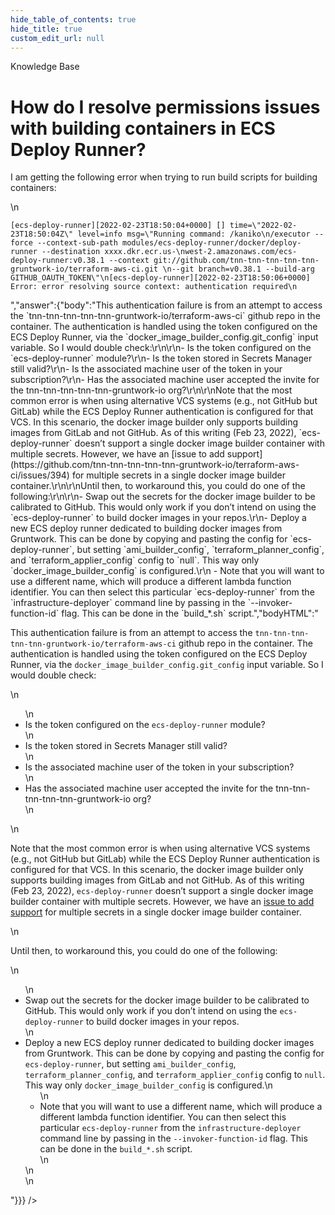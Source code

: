 ```yaml
---
hide_table_of_contents: true
hide_title: true
custom_edit_url: null
---
```



<head>
  <link rel="canonical" href="https://github.com/tnn-tnn-tnn-tnn-tnn-gruntwork-io/knowledge-base/discussions/223" />
</head>

<CenterLayout>
<span className="searchCategory">Knowledge Base</span>
<h1>How do I resolve permissions issues with building containers in ECS Deploy Runner?</h1>
<GitHub discussion={{"id":"D_kwDOF8slf84AO3hP","number":223,"author":{"login":"yorinasub17"},"title":"How do I resolve permissions issues with building containers in ECS Deploy Runner?","body":"I am getting the following error when trying to run build scripts for building containers:\r\n\r\n```\r\n[ecs-deploy-runner][2022-02-23T18:50:04+0000] [] time=\"2022-02-23T18:50:04Z\" level=info msg=\"Running command: /kaniko\r\n/executor --force --context-sub-path modules/ecs-deploy-runner/docker/deploy-runner --destination xxxx.dkr.ecr.us-\r\nwest-2.amazonaws.com/ecs-deploy-runner:v0.38.1 --context git://github.com/tnn-tnn-tnn-tnn-tnn-gruntwork-io/terraform-aws-ci.git \r\n--git branch=v0.38.1 --build-arg GITHUB_OAUTH_TOKEN\"\r\n[ecs-deploy-runner][2022-02-23T18:50:06+0000] Error: error resolving source context: authentication required\r\n```","bodyHTML":"<p dir=\"auto\">I am getting the following error when trying to run build scripts for building containers:</p>\n<div class=\"snippet-clipboard-content notranslate position-relative overflow-auto\" data-snippet-clipboard-copy-content=\"[ecs-deploy-runner][2022-02-23T18:50:04+0000] [] time=&quot;2022-02-23T18:50:04Z&quot; level=info msg=&quot;Running command: /kaniko\n/executor --force --context-sub-path modules/ecs-deploy-runner/docker/deploy-runner --destination xxxx.dkr.ecr.us-\nwest-2.amazonaws.com/ecs-deploy-runner:v0.38.1 --context git://github.com/tnn-tnn-tnn-tnn-tnn-gruntwork-io/terraform-aws-ci.git \n--git branch=v0.38.1 --build-arg GITHUB_OAUTH_TOKEN&quot;\n[ecs-deploy-runner][2022-02-23T18:50:06+0000] Error: error resolving source context: authentication required\"><pre class=\"notranslate\"><code class=\"notranslate\">[ecs-deploy-runner][2022-02-23T18:50:04+0000] [] time=\"2022-02-23T18:50:04Z\" level=info msg=\"Running command: /kaniko\n/executor --force --context-sub-path modules/ecs-deploy-runner/docker/deploy-runner --destination xxxx.dkr.ecr.us-\nwest-2.amazonaws.com/ecs-deploy-runner:v0.38.1 --context git://github.com/tnn-tnn-tnn-tnn-tnn-gruntwork-io/terraform-aws-ci.git \n--git branch=v0.38.1 --build-arg GITHUB_OAUTH_TOKEN\"\n[ecs-deploy-runner][2022-02-23T18:50:06+0000] Error: error resolving source context: authentication required\n</code></pre></div>","answer":{"body":"This authentication failure is from an attempt to access the `tnn-tnn-tnn-tnn-tnn-gruntwork-io/terraform-aws-ci` github repo in the container. The authentication is handled using the token configured on the ECS Deploy Runner, via the `docker_image_builder_config.git_config` input variable. So I would double check:\r\n\r\n- Is the token configured on the `ecs-deploy-runner` module?\r\n- Is the token stored in Secrets Manager still valid?\r\n- Is the associated machine user of the token in your subscription?\r\n- Has the associated machine user accepted the invite for the tnn-tnn-tnn-tnn-tnn-gruntwork-io org?\r\n\r\nNote that the most common error is when using alternative VCS systems (e.g., not GitHub but GitLab) while the ECS Deploy Runner authentication is configured for that VCS. In this scenario, the docker image builder only supports building images from GitLab and not GitHub. As of this writing (Feb 23, 2022), `ecs-deploy-runner` doesn’t support a single docker image builder container with multiple secrets. However, we have an [issue to add support](https://github.com/tnn-tnn-tnn-tnn-tnn-gruntwork-io/terraform-aws-ci/issues/394) for multiple secrets in a single docker image builder container.\r\n\r\nUntil then, to workaround this, you could do one of the following:\r\n\r\n- Swap out the secrets for the docker image builder to be calibrated to GitHub. This would only work if you don’t intend on using the `ecs-deploy-runner` to build docker images in your repos.\r\n- Deploy a new ECS deploy runner dedicated to building docker images from Gruntwork. This can be done by copying and pasting the config for `ecs-deploy-runner`, but setting `ami_builder_config`, `terraform_planner_config`, and `terraform_applier_config` config to `null`. This way only `docker_image_builder_config` is configured.\r\n    - Note that you will want to use a different name, which will produce a different lambda function identifier. You can then select this particular `ecs-deploy-runner` from the `infrastructure-deployer` command line by passing in the `--invoker-function-id` flag. This can be done in the `build_*.sh` script.","bodyHTML":"<p dir=\"auto\">This authentication failure is from an attempt to access the <code class=\"notranslate\">tnn-tnn-tnn-tnn-tnn-gruntwork-io/terraform-aws-ci</code> github repo in the container. The authentication is handled using the token configured on the ECS Deploy Runner, via the <code class=\"notranslate\">docker_image_builder_config.git_config</code> input variable. So I would double check:</p>\n<ul dir=\"auto\">\n<li>Is the token configured on the <code class=\"notranslate\">ecs-deploy-runner</code> module?</li>\n<li>Is the token stored in Secrets Manager still valid?</li>\n<li>Is the associated machine user of the token in your subscription?</li>\n<li>Has the associated machine user accepted the invite for the tnn-tnn-tnn-tnn-tnn-gruntwork-io org?</li>\n</ul>\n<p dir=\"auto\">Note that the most common error is when using alternative VCS systems (e.g., not GitHub but GitLab) while the ECS Deploy Runner authentication is configured for that VCS. In this scenario, the docker image builder only supports building images from GitLab and not GitHub. As of this writing (Feb 23, 2022), <code class=\"notranslate\">ecs-deploy-runner</code> doesn’t support a single docker image builder container with multiple secrets. However, we have an <a href=\"https://github.com/tnn-tnn-tnn-tnn-tnn-gruntwork-io/terraform-aws-ci/issues/394\">issue to add support</a> for multiple secrets in a single docker image builder container.</p>\n<p dir=\"auto\">Until then, to workaround this, you could do one of the following:</p>\n<ul dir=\"auto\">\n<li>Swap out the secrets for the docker image builder to be calibrated to GitHub. This would only work if you don’t intend on using the <code class=\"notranslate\">ecs-deploy-runner</code> to build docker images in your repos.</li>\n<li>Deploy a new ECS deploy runner dedicated to building docker images from Gruntwork. This can be done by copying and pasting the config for <code class=\"notranslate\">ecs-deploy-runner</code>, but setting <code class=\"notranslate\">ami_builder_config</code>, <code class=\"notranslate\">terraform_planner_config</code>, and <code class=\"notranslate\">terraform_applier_config</code> config to <code class=\"notranslate\">null</code>. This way only <code class=\"notranslate\">docker_image_builder_config</code> is configured.\n<ul dir=\"auto\">\n<li>Note that you will want to use a different name, which will produce a different lambda function identifier. You can then select this particular <code class=\"notranslate\">ecs-deploy-runner</code> from the <code class=\"notranslate\">infrastructure-deployer</code> command line by passing in the <code class=\"notranslate\">--invoker-function-id</code> flag. This can be done in the <code class=\"notranslate\">build_*.sh</code> script.</li>\n</ul>\n</li>\n</ul>"}}} />

</CenterLayout>
  

<!-- ##DOCS-SOURCER-START
{
  "sourcePlugin": "github-discussions",
  "hash": "b9fa1755797a3b7eba9865328e040567"
}
##DOCS-SOURCER-END -->
